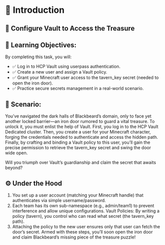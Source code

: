 # 📜 Introduction

## 🔐 Configure Vault to Access the Treasure

## 🎯 Learning Objectives:
By completing this task, you will:

* ✅ Log in to HCP Vault using userpass authentication.
* ✅ Create a new user and assign a Vault policy.
* ✅ Grant your Minecraft user access to the tavern_key secret (needed to open the iron door).
* ✅ Practice secure secrets management in a real-world scenario.


## 📖 Scenario:

You’ve navigated the dark halls of Blackbeard’s domain, only to face yet another locked barrier—an iron door rumored to guard a vital treasure. To unlock it, you must enlist the help of Vault. First, you log in to the HCP Vault Dedicated cluster. Then, you create a user for your Minecraft character, forging the credentials needed to authenticate and access the hidden path. Finally, by crafting and binding a Vault policy to this user, you’ll gain the precise permission to retrieve the tavern_key secret and swing the door wide open.

Will you triumph over Vault’s guardianship and claim the secret that awaits beyond?

## ⚙️ Under the Hood

1. You set up a user account (matching your Minecraft handle) that authenticates via simple username/password.
2. Each team has its own sub-namespace (e.g., admin/team1) to prevent interference and allow unique configurations.
Vault Policies: By writing a policy (tavern), you control who can read what secret (the tavern_key path).
3. Attaching the policy to the new user ensures only that user can fetch the door’s secret.
Armed with these steps, you’ll soon open the iron door and claim Blackbeard’s missing piece of the treasure puzzle!
